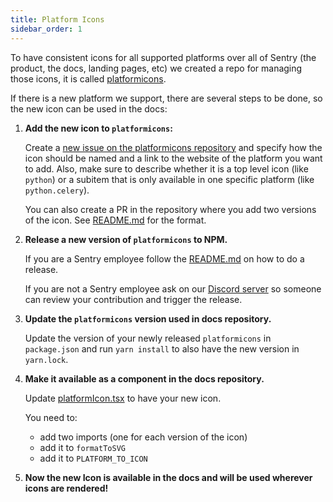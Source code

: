 ```yaml
---
title: Platform Icons
sidebar_order: 1
---
```


To have consistent icons for all supported platforms over all of Sentry (the product, the docs, landing pages, etc) we created a repo for managing those icons, it is called [platformicons](https://github.com/getsentry/platformicons).

If there is a new platform we support, there are several steps to be done, so the new icon can be used in the docs:

1. **Add the new icon to `platformicons`:**

    Create a [new issue on the platformicons repository](https://github.com/getsentry/platformicons/issues) and specify how the icon should be named and a link to the website of the platform you want to add. Also, make sure to describe whether it is a top level icon (like `python`) or a subitem that is only available in one specific platform (like `python.celery`).

    You can also create a PR in the repository where you add two versions of the icon. See [README.md](https://github.com/getsentry/platformicons) for the format.

2. **Release a new version of `platformicons` to NPM.**

    If you are a Sentry employee follow the [README.md](https://github.com/getsentry/platformicons) on how to do a release.

    If you are not a Sentry employee ask on our [Discord server](https://discord.com/invite/Ww9hbqr) so someone can review your contribution and trigger the release.

3. **Update the `platformicons` version used in docs repository.**

    Update the version of your newly released `platformicons` in `package.json` and run `yarn install` to also have the new version in `yarn.lock`.

4. **Make it available as a component in the docs repository.**

    Update [platformIcon.tsx](https://github.com/getsentry/sentry-docs/blob/master/src/components/platformIcon.tsx) to have your new icon.

    You need to:
    - add two imports (one for each version of the icon)
    - add it to `formatToSVG`
    - add it to `PLATFORM_TO_ICON`

4. **Now the new Icon is available in the docs and will be used wherever icons are rendered!**
